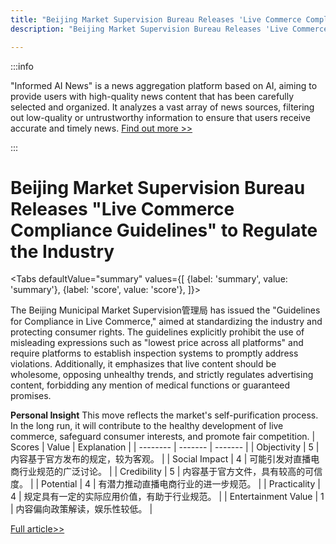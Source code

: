```yaml
---
title: "Beijing Market Supervision Bureau Releases 'Live Commerce Compliance Guidelines' to Regulate the Industry"
description: "Beijing Market Supervision Bureau Releases 'Live Commerce Compliance Guidelines' to Regulate the Industry"

---
```



:::info

"Informed AI News" is a news aggregation platform based on AI, aiming to provide users with high-quality news content that has been carefully selected and organized. It analyzes a vast array of news sources, filtering out low-quality or untrustworthy information to ensure that users receive accurate and timely news.  [Find out more >>](/)

:::

# Beijing Market Supervision Bureau Releases "Live Commerce Compliance Guidelines" to Regulate the Industry


<Tabs
	defaultValue="summary"
	values={[
	{label: 'summary', value: 'summary'},
	{label: 'score', value: 'score'},
]}>
<TabItem value="summary">


The Beijing Municipal Market Supervision管理局 has issued the "Guidelines for Compliance in Live Commerce," aimed at standardizing the industry and protecting consumer rights. The guidelines explicitly prohibit the use of misleading expressions such as "lowest price across all platforms" and require platforms to establish inspection systems to promptly address violations. Additionally, it emphasizes that live content should be wholesome, opposing unhealthy trends, and strictly regulates advertising content, forbidding any mention of medical functions or guaranteed promises.

**Personal Insight**
This move reflects the market's self-purification process. In the long run, it will contribute to the healthy development of live commerce, safeguard consumer interests, and promote fair competition.
</TabItem>
<TabItem value="score">
	| Scores     | Value   | Explanation |
	| -------- | ------- | ------- |
	| Objectivity  | 5    | 内容基于官方发布的规定，较为客观。    |
	| Social Impact | 4     | 可能引发对直播电商行业规范的广泛讨论。    |
	| Credibility    | 5    | 内容基于官方文件，具有较高的可信度。    |
	| Potential    | 4    | 有潜力推动直播电商行业的进一步规范。    |
	| Practicality    | 4    | 规定具有一定的实际应用价值，有助于行业规范。    |
	| Entertainment Value    | 1    | 内容偏向政策解读，娱乐性较低。    |
</TabItem>
</Tabs>

[Full article>>](https://www.cnbeta.com.tw/articles/tech/1435017.htm)
